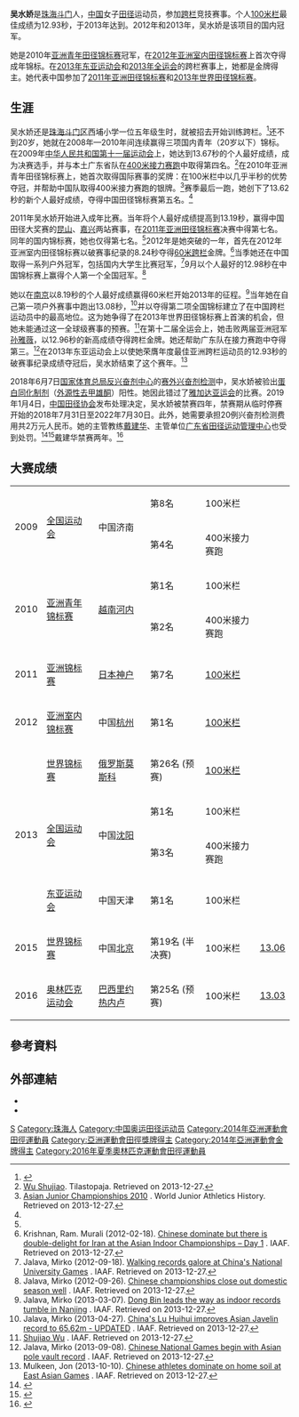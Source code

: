 {{noteTA|1=zh-hans:0米;zh-hk:0米;zh-tw:0公尺}}
{{Infobox sportsperson
| name                      = 吳水嬌
| image                     = Wu Shujiao, 2015 IAAF 1.JPG
| alt                       = 
| real_name                 = 
| native_name               = 
| native_name_lang          = 
| romanizedname             = 
| english_name              = 
| birth_name                = 
| nationality               = 
| national_team             = 
| ethnicity                 = 
| hometown                  = 
| citizenship               = 
| birth_date                = {{Birth date and age|year=1991|month=6|day=19}}
| birth_place               = 
| death_date                = 
| death_place               = 
| resting_place             = 
| resting_place_coordinates = 
| monuments                 = 
| residence                 = 
| education                 = 
| alma_mater                = 
| occupation                = 
| years_active              = 2006年–
| height                    = {{height|m=1.59}}
| weight                    = {{weight|kg=53}}
| spouse                    = 
| country                   = 
| sport                     = 田徑
| event                     = 短跑
| collegeteam               = 
| team                      = 
| coach                     = 
| retired                   = 
| coaching                  = 
| worlds                    = 
{{ubl
|'''2013年IAAF世界挑戰賽北京站'''：100公尺跨欄（83.8公分）第四名
|'''2014年IAAF世界挑戰賽北京站'''：100公尺跨欄（83.8公分）第四名
|'''2015年IAAF世界挑戰賽北京站'''：100公尺跨欄（83.8公分）第一名
|'''2018年鑽石聯賽上海站'''：100公尺跨欄（83.8公分）第九名
|'''2018年田徑世界盃'''：100公尺跨欄（83.8公分）第八名
}}
| regionals                 = 
{{ubl
|'''2010年亞洲青年田徑錦標賽'''：100公尺跨欄第一名
|'''2010年亞洲青年田徑錦標賽'''：4×100公尺接力第二名
|'''2011年亞洲田徑錦標賽'''：100公尺跨欄（83.8公分）第七名
|'''2012年亞洲室內田徑錦標賽'''：60公尺跨欄第一名
|'''2013年東亞運動會'''：100公尺跨欄（83.8公分）第一名
|'''2014年亞洲室內田徑錦標賽'''：60公尺跨欄第一名
|'''2014年亞洲運動會'''：100公尺跨欄（83.8公分）第一名
}}
| nationals                 = 
{{ubl
|'''2008年中國全國少年田徑錦標賽女子組'''：100公尺跨欄（76.2公分）第一名
|'''2009年中國全國運動會女子組'''：100公尺跨欄（83.8公分）第八名
|'''2009年中國全國運動會女子組'''：4×100公尺接力第四名
|'''2010年中國全國田徑大獎賽肇慶站女子組'''：4×100公尺接力第三名
|'''2010年中國全國田徑錦標賽女子組'''：100公尺跨欄（83.8公分）第五名
|'''2012年中國全國田徑錦標賽女子組'''：100公尺跨欄（83.8公分）第一名
|'''2013年中國全國運動會女子組'''：100公尺跨欄（83.8公分）第一名
|'''2013年中國全國運動會女子組'''：4×100公尺接力第三名
|'''2017年中國全國田徑錦標賽女子組'''：100公尺跨欄（83.8公分）第一名
|'''2017年中國全國運動會女子組'''：100公尺跨欄（83.8公分）第一名
|'''2018年中國全國室內田徑錦標賽南京1站女子組'''：60公尺跨欄（83.8公分）第一名
|'''2018年中國全國室內田徑錦標賽總決賽女子組'''：60公尺跨欄（83.8公分）第一名
|'''2018年中國全國田徑大獎賽肇慶站女子組'''：100公尺跨欄（83.8公分）第八名
|'''2018年中國全國田徑大獎賽株州站女子組'''：100公尺跨欄（83.8公分）第一名
}}
| olympics                  = 
| highestranking            = 
{{plainlist|
*【50公尺跨欄-55公尺跨欄-60公尺跨欄-100公尺跨欄】：第18名（2015年8月30日）
}}
| pb                        = 
{{ubl
|'''60公尺'''：7.75秒 （2010年）
|'''100公尺'''：12.41秒（W：-0.6） （2010年）
|'''60公尺跨欄（83.8公分）'''：8.02秒（RT：0.141） （2014年 '''全國紀錄'''）
|'''100公尺跨欄（76.2公分）'''：14.06秒（W：-0.4） （2008年）
|'''100公尺跨欄（83.8公分）'''：12.72秒（W：0.0） （2014年）
|'''200公尺跨欄'''：27.70秒（W：+2.2，超風速） （2006年）
}}
| medaltemplates            = 
{{MedalCountry|{{CHN-1949}}}}
{{MedalSport|女子田徑}}
{{MedalCompetition|亞洲青年田徑錦標賽}}
{{MedalGold|2010年越南河內|100公尺跨欄}}
{{MedalSilver|2010年越南河內|4×100公尺接力}}
{{MedalCompetition|亞洲室內田徑錦標賽}}
{{MedalGold|2012年中國浙江省杭州市|60公尺跨欄（83.8公分）}}
{{MedalGold|2014年中國浙江省杭州市|60公尺跨欄（83.8公分）}}
{{MedalCompetition|東亞運動會}}
{{MedalGold|2013年中國天津市南開區|100公尺跨欄（83.8公分）}}
{{MedalCompetition|亞洲運動會}}
{{MedalGold|2014年韓國仁川廣域市|100公尺跨欄（83.8公分）}}
{{MedalCompetition|IAAF世界挑戰賽北京站}}
{{MedalGold|2015年中國北京市朝陽區|100公尺跨欄（83.8公分）}}
| show-medals               = 
| updated                   = 2018年9月27日
}}
'''吴水娇'''{{BD|1991年|6月19日||}}是[[珠海|珠海]][[斗门区|斗门]]人，[[中国|中国]]女子[[田径|田径]]运动员，参加[[跨栏|跨栏]]竞技赛事。个人[[100米栏|100米栏]]最佳成绩为12.93秒，于2013年达到。2012年和2013年，吴水娇是该项目的国内冠军。

她是2010年[[亚洲青年田径锦标赛|亚洲青年田径锦标赛]]冠军，在[[2012年亚洲室内田径锦标赛|2012年亚洲室内田径锦标赛]]上首次夺得成年锦标。在[[2013年东亚运动会|2013年东亚运动会]]和[[中华人民共和国第十二届运动会|2013年全运会]]的跨栏赛事上，她都是金牌得主。她代表中国参加了[[2011年亚洲田径锦标赛|2011年亚洲田径锦标赛]]和[[2013年世界田径锦标赛|2013年世界田径锦标赛]]。

== 生涯 ==
吴水娇还是[[珠海|珠海]][[斗门区|斗门区]]西埔小学一位五年级生时，就被招去开始训练跨栏。<ref name="ZhuhaiDaily20130909-01">{{cite news|url=http://www.zhuhaidaily.com.cn/text.php?ud_key=30256&ud_date=2013-09-09|script-title=zh:珠海选手在本届全运会上获得第二块金牌 斗门小丫吴水娇百米栏夺金|last=郭|first=秀玉|date=9 September 2013|publisher=Zhuhai Daily (珠海特区报)|pages=1|language=zh|accessdate=31 December 2013|location=[[Zhuhai|Zhuhai]]|quote=戴建华告诉记者，吴水娇是斗门人，当她还在斗门西埔小学读书时，就被介绍给了市体校的教练。那时，戴建华的爱人到斗门区招收乒乓球运动员，专程找到了正在打篮球的吴水娇，一眼就看中了她，并把她带回市体校交给戴建华学跨栏。戴建华说，当时吴水娇正读小学五年级，身高只有1.43米，在跨栏上不占优势。“但这孩子天赋太好了，我只教了两天，她就像学了两年一样，练什么像什么。|archive-date=2014-01-01|archive-url=https://web.archive.org/web/20140101043743/http://www.zhuhaidaily.com.cn/text.php?ud_key=30256&ud_date=2013-09-09|dead-url=yes}}</ref>还不到20岁，她就在2008年—2010年间连续赢得三项国内青年（20岁以下）锦标。在2009年[[中华人民共和国第十一届运动会|中华人民共和国第十一届运动会]]上，她达到13.67秒的个人最好成绩，成为决赛选手，并与本土广东省队在[[400米接力赛跑|400米接力赛跑]]中取得第四名。<ref name=Tilas>[http://www.tilastopaja.org/db/atw.php?ID=46812&Season=2010&Odd=0 Wu Shujiao]. Tilastopaja. Retrieved on 2013-12-27.</ref>在2010年亚洲青年田径锦标赛上，她首次取得国际赛事的奖牌：在100米栏中以几乎半秒的优势夺冠，并帮助中国队取得400米接力赛跑的银牌。<ref>[http://www.wjah.co.uk/wojc/ASJC/ASJC2010.html Asian Junior Championships 2010] {{Wayback|url=http://www.wjah.co.uk/wojc/ASJC/ASJC2010.html |date=20130831130026 }}. World Junior Athletics History. Retrieved on 2013-12-27.</ref>赛季最后一跑，她创下了13.62秒的新个人最好成绩，夺得中国田径锦标赛第五名。<ref name=Tilas/>

2011年吴水娇开始进入成年比赛。当年将个人最好成绩提高到13.19秒，赢得中国田径大奖赛的[[昆山|昆山]]、[[嘉兴|嘉兴]]两站赛事，在[[2011年亚洲田径锦标赛|2011年亚洲田径锦标赛]]决赛中得第七名。同年的国内锦标赛，她也仅得第七名。<ref name=Tilas/>2012年是她突破的一年，首先在2012年亚洲室内田径锦标赛以破赛事纪录的8.24秒夺得[[60米跨栏|60米跨栏]]金牌。<ref>Krishnan, Ram. Murali (2012-02-18). [http://www.iaaf.org/news/news/chinese-dominate-but-there-is-double-delight Chinese dominate but there is double-delight for Iran at the Asian Indoor Championships – Day 1] {{Wayback|url=http://www.iaaf.org/news/news/chinese-dominate-but-there-is-double-delight |date=20180923173707 }}. IAAF. Retrieved on 2013-12-27.</ref>当季她还在中国取得一系列户外冠军，包括国内大学生比赛冠军，<ref>Jalava, Mirko (2012-09-18). [http://www.iaaf.org/news/news/walking-records-galore-at-chinas-national-uni Walking records galore at China's National University Games] {{Wayback|url=http://www.iaaf.org/news/news/walking-records-galore-at-chinas-national-uni |date=20131227214829 }}. IAAF. Retrieved on 2013-12-27.</ref>9月以个人最好的12.98秒在中国锦标赛上赢得个人第一个全国冠军。<ref>Jalava, Mirko (2012-09-26). [http://www.iaaf.org/news/News/chinese-championships-close-out-domestic-seas Chinese championships close out domestic season well] {{Wayback|url=http://www.iaaf.org/news/News/chinese-championships-close-out-domestic-seas |date=20150924183601 }}. IAAF. Retrieved on 2013-12-27.</ref>

她以在[[南京|南京]]以8.19秒的个人最好成绩赢得60米栏开始2013年的征程。<ref>Jalava, Mirko (2013-03-07). [http://www.iaaf.org/news/report/dong-bin-leads-the-way-as-indoor-records-tumb Dong Bin leads the way as indoor records tumble in Nanjing] {{Wayback|url=http://www.iaaf.org/news/report/dong-bin-leads-the-way-as-indoor-records-tumb |date=20190409005343 }}. IAAF. Retrieved on 2013-12-27.</ref>当年她在自己第一项户外赛事中跑出13.08秒，<ref>Jalava, Mirko (2013-04-27). [http://www.iaaf.org/news/report/chinas-lu-huihui-improves-asian-javelin-recor China's Lu Huihui improves Asian Javelin record to 65.62m - UPDATED] {{Wayback|url=http://www.iaaf.org/news/report/chinas-lu-huihui-improves-asian-javelin-recor |date=20190409110152 }}. IAAF. Retrieved on 2013-12-27.</ref>并以夺得第二项全国锦标建立了在中国跨栏运动员中的最高地位。这为她争得了在2013年世界田径锦标赛上首演的机会，但她未能通过这一全球级赛事的预赛。<ref name=IAAFBio>[http://www.iaaf.org/athletes/pr-of-china/shujiao-wu-251154#honours Shujiao Wu] {{Wayback|url=http://www.iaaf.org/athletes/pr-of-china/shujiao-wu-251154#honours |date=20150218094236 }}. IAAF. Retrieved on 2013-12-27.</ref>在第十二届全运会上，她击败两届亚洲冠军[[孙雅薇|孙雅薇]]，以12.96秒的新高成绩夺得跨栏金牌。她还帮助广东队在接力赛跑中夺得第三。<ref>Jalava, Mirko (2013-09-08). [http://www.iaaf.org/news/report/chinese-national-games-begin-with-asian-pole Chinese National Games begin with Asian pole vault record] {{Wayback|url=http://www.iaaf.org/news/report/chinese-national-games-begin-with-asian-pole |date=20160704094621 }}. IAAF. Retrieved on 2013-12-27.</ref>在2013年东亚运动会上以使她荣膺年度最佳亚洲跨栏运动员的12.93秒的破赛事纪录成绩夺冠后，吴水娇结束了这个赛年。<ref>Mulkeen, Jon (2013-10-10). [http://www.iaaf.org/news/report/chinese-athletes-dominate-on-home-soil-at-eas Chinese athletes dominate on home soil at East Asian Games] {{Wayback|url=http://www.iaaf.org/news/report/chinese-athletes-dominate-on-home-soil-at-eas |date=20190409005959 }}. IAAF. Retrieved on 2013-12-27.</ref>

2018年6月7日[[国家体育总局反兴奋剂中心|国家体育总局反兴奋剂中心]]的[[赛外兴奋剂检测|赛外兴奋剂检测]]中，吴水娇被验出[[蛋白同化制剂|蛋白同化制剂]]（[[外源性去甲雄酮|外源性去甲雄酮]]）阳性。她因此错过了[[2018年亚洲运动会|雅加达亚运会]]的比赛。2019年1月4日，[[中国田径协会|中国田径协会]]发布处理决定，吴水娇被禁赛四年，禁赛期从临时停赛开始的2018年7月31日至2022年7月30日。此外，她需要承担20例兴奋剂检测费用共2万元人民币。她的主管教练[[戴建华|戴建华]]、主管单位[[广东省田径运动管理中心|广东省田径运动管理中心]]也受到处罚。<ref>{{cite news |title=中国田径曝兴奋剂丑闻 "女刘翔"服禁药恐遭2年禁赛 |url=http://sports.163.com/18/0922/16/DSAQ3C3900058782_mobile.html |accessdate=2019-01-10 |work=网易体育 |date=2018-09-22 |archive-date=2019-01-10 |archive-url=https://web.archive.org/web/20190110183347/http://sports.163.com/18/0922/16/DSAQ3C3900058782_mobile.html |dead-url=no }}</ref><ref>{{cite news |title=田协-吴水娇兴奋剂违规 禁赛4年负担检测费2万 |url=http://sports.sina.com.cn/others/athletics/2019-01-07/doc-ihqfskcn4879449.shtml |accessdate=2019-01-10 |work=中国新闻网 |date=2019-01-07 |archive-date=2019-01-10 |archive-url=https://web.archive.org/web/20190110133732/http://sports.sina.com.cn/others/athletics/2019-01-07/doc-ihqfskcn4879449.shtml |dead-url=no }}</ref>戴建华禁赛两年。<ref>{{cite news|url=https://www.insidethegames.biz/articles/1074037/top-chinese-hurdler-handed-four-year-doping-ban|date=10 January 2019|title=Top Chinese hurdler handed four-year doping ban|first=Daniel|last=Etchells|publisher=inside the games|accessdate=2019-07-11|archive-date=2019-10-02|archive-url=https://web.archive.org/web/20191002011441/https://www.insidethegames.biz/articles/1074037/top-chinese-hurdler-handed-four-year-doping-ban|dead-url=no}}</ref>

== 大赛成绩 ==
{| {{AchievementTable|Event=yes}}
|-
|rowspan=2|2009
|rowspan=2|[[第十一届中华人民共和国运动会田径比赛|全国运动会]]
|rowspan=2|中国济南
|第8名
|100米栏
|
|-
|第4名
|400米接力赛跑
|
|-
|rowspan=2|2010
|rowspan=2|[[2010年亚洲青年田径锦标赛|亚洲青年锦标赛]]
|rowspan=2|[[越南|越南]][[河内|河内]]
|bgcolor=gold|第1名
|100米栏
|
|-
|bgcolor=silver|第2名
|400米接力赛跑
|
|-
|2011
|[[2011年亚洲田径锦标赛|亚洲锦标赛]]
|[[日本|日本]][[神户|神户]]
|第7名
|[[2011年亚洲田径锦标赛–女子100米栏|100米栏]]
|
|-
|2012
|[[2012年亚洲室内田径锦标赛|亚洲室内锦标赛]]
|中国[[杭州|杭州]]
|bgcolor=gold|第1名
|[[2012年亚洲室内田径锦标赛–赛果|100米栏]]
|
|-
|rowspan=4|2013
|[[2013年世界田径锦标赛|世界锦标赛]]
|[[俄罗斯|俄罗斯]][[莫斯科|莫斯科]]
|第26名 (预赛)
|[[2013年世界田径锦标赛–女子100米栏|100米栏]]
|
|-
|rowspan=2|[[第十二届中华人民共和国运动会田径比赛|全国运动会]]
|rowspan=2|中国[[沈阳|沈阳]]
|bgcolor=gold|第1名
|100米栏
|
|-
|bgcolor=cc9966|第3名
|400米接力赛跑
|
|-
|[[2013年东亚运动会田径比赛|东亚运动会]]
|中国天津
|bgcolor=gold|第1名
|100米栏
|
|-
|2015
|[[2015年世界田径锦标赛|世界锦标赛]] 
|中国[[北京|北京]]
|第19名 (半决赛)
|100米栏
|[[2015年世界田径锦标赛–女子100米栏|13.06]]
|-
|2016
|[[2016年夏季奥林匹克运动会田径比赛|奥林匹克运动会]]
|[[巴西|巴西]][[里约热内卢|里约热内卢]]
|第25名 (预赛)
|100米栏
|[[年夏季奥林匹克运动会田径比赛–女子100米栏|13.03]]
|}

== 參考資料 ==
{{Reflist}}

== 外部連結 ==
*{{IOC profile|shuijiao-wu}}
*{{IAAF name|251154}}

{{authority control}}
{{DEFAULTSORT:W}}

[[Category:吴姓|S]]
[[Category:珠海人|Category:珠海人]]
[[Category:中国奥运田径运动员|Category:中国奥运田径运动员]]
[[Category:2014年亞洲運動會田徑運動員|Category:2014年亞洲運動會田徑運動員]]
[[Category:亞洲運動會田徑獎牌得主|Category:亞洲運動會田徑獎牌得主]]
[[Category:2014年亞洲運動會金牌得主|Category:2014年亞洲運動會金牌得主]]
[[Category:2016年夏季奧林匹克運動會田徑運動員|Category:2016年夏季奧林匹克運動會田徑運動員]]